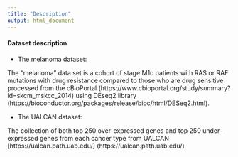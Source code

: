 ```yaml
---
title: "Description"
output: html_document
---
```


#### Dataset description

* The melanoma dataset:

The "melanoma" data set is a cohort of stage M1c patients with RAS or RAF mutations with drug resistance compared to those who are drug sensitive processed from the cBioPortal (https://www.cbioportal.org/study/summary?id=skcm_mskcc_2014) using DEseq2 library (https://bioconductor.org/packages/release/bioc/html/DESeq2.html).

* The UALCAN dataset:

The collection of both top 250 over-expressed genes and top 250 under-expressed genes from each cancer type from UALCAN [https://ualcan.path.uab.edu/] (https://ualcan.path.uab.edu/)

